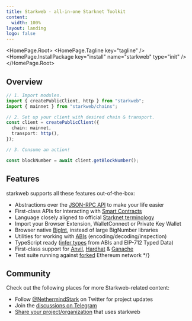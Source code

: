 ```yaml
---
title: Starkweb · all-in-one Starknet Toolkit
content:
  width: 100%
layout: landing
logo: false
---
```



<HomePage.Root>
  <HomePage.Tagline key="tagline" />
  <HomePage.InstallPackage key="install" name="starkweb" type="init" />
</HomePage.Root>

<article className="vocs_Content max-w-[800px] w-1/2 mt-[-80px] mx-auto">

# Overview

```ts twoslash
// 1. Import modules.
import { createPublicClient, http } from "starkweb";
import { mainnet } from "starkweb/chains";

// 2. Set up your client with desired chain & transport.
const client = createPublicClient({
  chain: mainnet,
  transport: http(),
});

// 3. Consume an action!

const blockNumber = await client.getBlockNumber();
```

# Features

starkweb supports all these features out-of-the-box:

- Abstractions over the [JSON-RPC API](https://ethereum.org/en/developers/docs/apis/json-rpc/) to make your life easier
- First-class APIs for interacting with [Smart Contracts](https://ethereum.org/en/glossary/#smart-contract)
- Language closely aligned to official [Starknet terminology](https://docs.Starknet.io/docs/Starknet-glossary/)
- Import your Browser Extension, WalletConnect or Private Key Wallet
- Browser native [BigInt](https://developer.mozilla.org/en-US/docs/Web/JavaScript/Reference/Global_Objects/BigInt), instead of large BigNumber libraries
- Utilities for working with [ABIs](https://ethereum.org/en/glossary/#abi) (encoding/decoding/inspection)
- TypeScript ready ([infer types](/docs/typescript) from ABIs and EIP-712 Typed Data)
- First-class support for [Anvil](https://book.getfoundry.sh/), [Hardhat](https://hardhat.org/) & [Ganache](https://trufflesuite.com/ganache/)
- Test suite running against [forked](https://ethereum.org/en/glossary/#fork) Ethereum network \*/}

# Community

Check out the following places for more Starkweb-related content:

- Follow [@NethermindStark](https://twitter.com/NethermindStark) on Twitter for project updates
- Join the [discussions on Telegram](https://t.me/strkweb)
- [Share your project/organization](https://github.com/NethermindEth/starkweb/discussions/104) that uses starkweb
</article>
